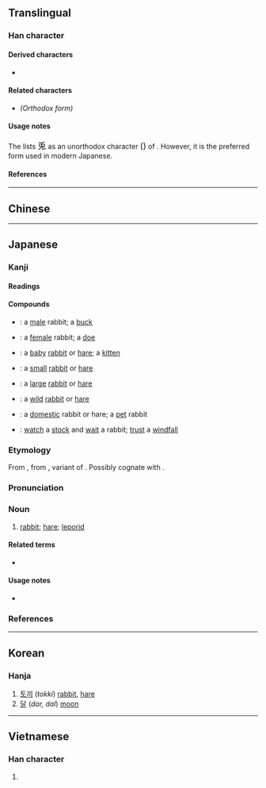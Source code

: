 {{also|兔}}
{{character info}}
==Translingual==

===Han character===
{{Han char|rn=10|rad=儿|as=05|sn=7|four=|canj=HLAI|ids=}}

====Derived characters====
* {{l|mul|[[𮡺]], [[𡨘]], [[𫟏]]}}

====Related characters====
* {{l|mul|[[兔]]}} ''(Orthodox form)''

====Usage notes====
The {{w|Kangxi dictionary}} lists <big>兎</big> as an unorthodox character <big>({{zh-l|俗字*}})</big> of {{l|mul|兔}}. However, it is the preferred form used in modern Japanese.

====References====
{{Han ref|kx=0124.240|dkj=01359|dj=0264.040|hdz=10270.050|uh=514E}}

----

==Chinese==
{{zh-see|兔|dsv}}

----

==Japanese==

===Kanji===
{{ja-kanji|grade=n|rs=儿05}}

====Readings====
{{ja-readings
|goon=つ
|kanon=と
|kun=うさぎ-
}}

====Compounds====
* {{ja-r|雄%兎|おす%うさぎ}}: a [[male]] rabbit; a [[buck]]
* {{ja-r|雌%兎|めす%うさぎ}}: a [[female]] rabbit; a [[doe]]
* {{ja-r|子%兎|こ%うさぎ}}: a [[baby]] [[rabbit]] or [[hare]]; a [[kitten]]
* {{ja-r|小%兎|こ%うさぎ}}: a [[small]] [[rabbit]] or [[hare]]
* {{ja-r|大%兎|おお%うさぎ}}: a [[large]] [[rabbit]] or [[hare]]
* {{ja-r|野%兎|の%うさぎ}}: a [[wild]] [[rabbit]] or [[hare]]
* {{ja-r|家%兎|いえ%うさぎ}}: a [[domestic]] rabbit or hare; a [[pet]] rabbit
* {{ja-r|守%株%待%兎|しゅ%しゅ%たい%と}}: [[watch]] a [[stock]] and [[wait]] a rabbit; [[trust]] a [[windfall]] {{q|proverb}}

===Etymology===
{{ja-kanjitab|うさぎ|yomi=k}}

From {{inh|ja|ojp|sort=うさぎ|-}}, from {{inh|ja|jpx-pro|sort=うさぎ|*osanki}}, variant of {{m|jpx-pro|*wosanki}}. Possibly cognate with {{cog|zkg|鳥斯含|tr=wosaham}}.

===Pronunciation===
{{ja-pron|うさぎ|acc=h|acc_ref=NHK|y=k}}

===Noun===
{{ja-noun|うさぎ|ウサギ|count=羽}}

# [[rabbit]]; [[hare]]; [[leporid]]

====Related terms====
* {{ja-r|卯|う}}

====Usage notes====
* {{U:ja:biology|ウサギ}}

===References===
<references/>

{{topics|ja|Rabbits|Hares|sort=うさぎ}}

----

==Korean==

===Hanja===
{{ko-hanja|토}}

# [[토끼]] (''tokki'') [[rabbit]], [[hare]]
# [[달]] (''dar, dal'') [[moon]]

----

==Vietnamese==

===Han character===
{{vi-readings|reading=[[thỏ]], [[thố]]|rs=儿05}}

# {{rfdef|vi|sort=儿05}}